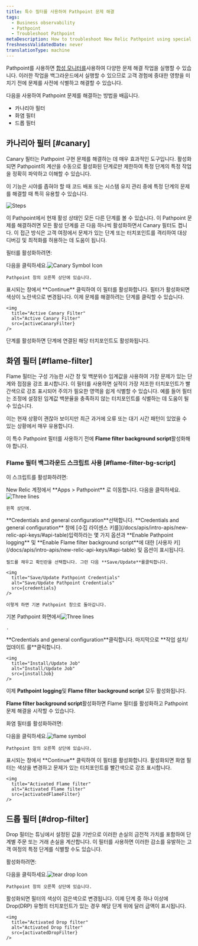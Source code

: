 ```yaml
---
title: 특수 필터를 사용하여 Pathpoint 문제 해결
tags:
  - Business observability
  - Pathpoint
  - Troubleshoot Pathpoint
metaDescription: How to troubleshoot New Relic Pathpoint using special filters (like Canary or Flame filter).
freshnessValidatedDate: never
translationType: machine
---
```












Pathpoint를 사용하면 [합성 모니터를](/docs/synthetics/synthetic-monitoring/getting-started/get-started-synthetic-monitoring)사용하여 다양한 문제 해결 작업을 실행할 수 있습니다. 이러한 작업을 백그라운드에서 실행할 수 있으므로 고객 경험에 중대한 영향을 미치기 전에 문제를 사전에 식별하고 해결할 수 있습니다.

다음을 사용하여 Pathpoint 문제를 해결하는 방법을 배웁니다.

* 카나리아 필터
* 화염 필터
* 드롭 필터

## 카나리아 필터 [#canary]

Canary 필터는 Pathpoint 구현 문제를 해결하는 데 매우 효과적인 도구입니다. 활성화되면 Pathpoint의 계산을 수동으로 활성화된 단계로만 제한하여 특정 단계의 특정 작업을 정확히 파악하고 이해할 수 있습니다.

이 기능은 시야를 좁혀야 할 때 코드 배포 또는 시스템 유지 관리 중에 특정 단계의 문제를 해결할 때 특히 유용할 수 있습니다.

<img
  title="Steps"
  alt="Steps"
  src={steps}
/>

이 Pathpoint에서 현재 활성 상태인 모든 다른 단계를 볼 수 있습니다. 이 Pathpoint 문제를 해결하려면 모든 활성 단계를 끈 다음 하나씩 활성화하면서 Canary 필터도 켭니다. 이 접근 방식은 고객 여정에서 문제가 있는 단계 또는 터치포인트를 격리하여 대상 디버깅 및 최적화를 허용하는 데 도움이 됩니다.

필터를 활성화하려면:

<Steps>
  <Step>
    다음을 클릭하세요.<img src={canaryIcon} class="inline" style={{height: "30px", width: "30px"}} alt="Canary Symbol Icon" title="Canary Symbol Icon"/>

    Pathpoint 창의 오른쪽 상단에 있습니다.
  </Step>

  <Step>
    표시되는 창에서 **Continue** 클릭하여 이 필터를 활성화합니다.
  </Step>

  <Step>
    필터가 활성화되면 색상이 노란색으로 변경됩니다. 이제 문제를 해결하려는 단계를 클릭할 수 있습니다.

    <img
      title="Active Canary Filter"
      alt="Active Canary Filter"
      src={activeCanaryFilter}
    />
  <Callout variant="tip">
    단계를 활성화하면 단계에 연결된 해당 터치포인트도 활성화됩니다.
  </Callout>
  </Step>

</Steps>

## 화염 필터 [#flame-filter]

Flame 필터는 구성 가능한 시간 창 및 백분위수 임계값을 사용하여 가장 문제가 있는 단계와 접점을 강조 표시합니다. 이 필터를 사용하면 실적이 가장 저조한 터치포인트가 빨간색으로 강조 표시되어 주의가 필요한 영역을 쉽게 식별할 수 있습니다. 예를 들어 필터는 조정에 설정된 임계값 백분율을 충족하지 않는 터치포인트를 식별하는 데 도움이 될 수 있습니다.

이는 현재 상황이 괜찮아 보이지만 최근 과거에 오류 또는 대기 시간 패턴이 있었을 수 있는 상황에서 매우 유용합니다.

이 특수 Pathpoint 필터를 사용하기 전에 **Flame filter background script**활성화해야 합니다.

### Flame 필터 백그라운드 스크립트 사용 [#flame-filter-bg-script]

이 스크립트를 활성화하려면:

<Steps>
  <Step>
    New Relic 계정에서 **Apps > Pathpoint** 로 이동합니다. 다음을 클릭하세요.<img src={threeLines} class="inline" style={{height: "30px", width: "30px"}} alt="Three lines" title="Three lines"/>

    왼쪽 상단에.
  </Step>

  <Step>
    **Credentials and general configuration**선택합니다.
  </Step>

  <Step>
    **Credentials and general configuration** 창에 [수집 라이센스 키를](/docs/apis/intro-apis/new-relic-api-keys/#api-table)입력하라는 몇 가지 옵션과 **Enable Pathpoint logging** 및 **Enable Flame filter background script**에 대한 [사용자 키](/docs/apis/intro-apis/new-relic-api-keys/#api-table) 및 옵션이 표시됩니다.

    필드를 채우고 확인란을 선택합니다. 그런 다음 **Save/Update**를클릭합니다.

    <img
      title="Save/Update Pathpoint Credentials"
      alt="Save/Update Pathpoint Credentials"
      src={credentials}
    />

    이렇게 하면 기본 Pathpoint 창으로 돌아갑니다.
  </Step>

  <Step>
    기본 Pathpoint 화면에서<img src={threeLines} class="inline" style={{height: "30px", width: "30px"}} alt="Three lines" title="Three lines"/>

    .
  </Step>

  <Step>
    **Credentials and general configuration**클릭합니다.
  </Step>

  <Step>
    마지막으로 **작업 설치/업데이트 를**클릭합니다.

    <img
      title="Install/Update Job"
      alt="Install/Update Job"
      src={installJob}
    />
  
  이제 **Pathpoint logging**및 **Flame filter background script** 모두 활성화됩니다.
  </Step>

</Steps>

**Flame filter background script**활성화하면 Flame 필터를 활성화하고 Pathpoint 문제 해결을 시작할 수 있습니다.

화염 필터를 활성화하려면:

<Steps>
  <Step>
    다음을 클릭하세요.<img src={flameIcon} class="inline" style={{height: "30px", width: "30px"}} alt="flame symbol" title="flame symbol"/>

    Pathpoint 창의 오른쪽 상단에 있습니다.
  </Step>

  <Step>
    표시되는 창에서 **Continue** 클릭하여 이 필터를 활성화합니다.
  </Step>

  <Step>
    활성화되면 화염 필터는 색상을 변경하고 문제가 있는 터치포인트를 빨간색으로 강조 표시합니다.

    <img
      title="Activated Flame filter"
      alt="Activated Flame filter"
      src={activatedFlameFilter}
    />
  </Step>
</Steps>

## 드롭 필터 [#drop-filter]

Drop 필터는 튜닝에서 설정된 값을 기반으로 이러한 손실의 금전적 가치를 포함하여 단계별 주문 또는 거래 손실을 계산합니다. 이 필터를 사용하면 이러한 감소를 유발하는 고객 여정의 특정 단계를 식별할 수도 있습니다.

활성화하려면:

<Steps>
  <Step>
    다음을 클릭하세요.<img src={tearDropIcon} class="inline" style={{height: "30px", width: "30px"}} alt="tear drop Icon" title="tear drop Icon"/>

    Pathpoint 창의 오른쪽 상단에 있습니다.
  </Step>

  <Step>
    활성화되면 필터의 색상이 검은색으로 변경됩니다. 이제 단계 중 하나 이상에 Drop(DRP) 유형의 터치포인트가 있는 경우 해당 단계 위에 달러 금액이 표시됩니다.

    <img
      title="Activated Drop filter"
      alt="Activated Drop filter"
      src={activatedDropFilter}
    />
  </Step>
</Steps>